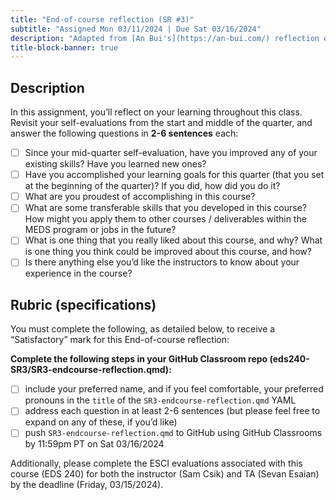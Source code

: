 ```yaml
---
title: "End-of-course reflection (SR #3)"
subtitle: "Assigned Mon 03/11/2024 | Due Sat 03/16/2024"
description: "Adapted from [An Bui's](https://an-bui.com/) reflection exercises in ENVS 193DS"
title-block-banner: true
---
```


## Description 

In this assignment, you’ll reflect on your learning throughout this class. Revisit your self-evaluations from the start and middle of the quarter,  and answer the following questions in [**2-6 sentences**]{.peach-text} each:

- [ ] Since your mid-quarter self-evaluation, have you improved any of your existing skills? Have you learned new ones?
- [ ] Have you accomplished your learning goals for this quarter (that you set at the beginning of the quarter)? If you did, how did you do it?
- [ ] What are you proudest of accomplishing in this course? 
- [ ] What are some transferable skills that you developed in this course? How might you apply them to other courses / deliverables within the MEDS program or jobs in the future?
- [ ] What is one thing that you really liked about this course, and why? What is one thing you think could be improved about this course, and how?
- [ ] Is there anything else you’d like the instructors to know about your experience in the course?


## Rubric (specifications)

You must complete the following, as detailed below, to receive a "Satisfactory" mark for this End-of-course reflection:

**Complete the following steps in your GitHub Classroom repo (eds240-SR3/SR3-endcourse-reflection.qmd):**

- [ ] include your preferred name, and if you feel comfortable, your preferred pronouns in the `title` of the `SR3-endcourse-reflection.qmd` YAML 
- [ ] address each question in at least 2-6 sentences (but please feel free to expand on any of these, if you'd like)
- [ ] push `SR3-endcourse-reflection.qmd` to GitHub using GitHub Classrooms by 11:59pm PT on Sat 03/16/2024

Additionally, please complete the ESCI evaluations associated with this course (EDS 240) for both the instructor (Sam Csik) and TA (Sevan Esaian) by the deadline (Friday, 03/15/2024).
